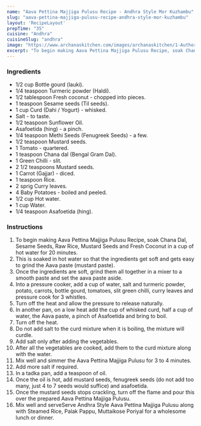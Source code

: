 ---
name: "Aava Pettina Majjiga Pulusu Recipe - Andhra Style Mor Kuzhambu"
slug: "aava-pettina-majjiga-pulusu-recipe-andhra-style-mor-kuzhambu"
layout: 'RecipeLayout'
prepTime: "35"
cuisine: "Andhra"
cuisineSlug: "andhra"
image: "https://www.archanaskitchen.com/images/archanaskitchen/1-Author/anu.mallajosyula-gmail.com/Aavapettina_Majjigapulusu.jpg"
excerpt: "To begin making Aava Pettina Majjiga Pulusu Recipe, soak Chana Dal, Sesame Seeds, Raw Rice, Mustard Seeds and Fresh Coconut in a cup of hot water for 20 minutes"
---

### Ingredients

- 1/2 cup Bottle gourd (lauki).
- 1/4 teaspoon Turmeric powder (Haldi).
- 1/2 tablespoon Fresh coconut - chopped into pieces.
- 1 teaspoon Sesame seeds (Til seeds).
- 1 cup Curd (Dahi / Yogurt) - whisked.
- Salt - to taste.
- 1/2 teaspoon Sunflower Oil.
- Asafoetida (hing) - a pinch.
- 1/4 teaspoon Methi Seeds (Fenugreek Seeds) - a few.
- 1/2 teaspoon Mustard seeds.
- 1 Tomato - quartered.
- 1 teaspoon Chana dal (Bengal Gram Dal).
- 1 Green Chilli - slit.
- 2 1/2 teaspoons Mustard seeds.
- 1 Carrot (Gajjar) - diced.
- 1 teaspoon Rice.
- 2 sprig Curry leaves.
- 4 Baby Potatoes - boiled and peeled.
- 1/2 cup Hot water.
- 1 cup Water.
- 1/4 teaspoon Asafoetida (hing).

### Instructions

1. To begin making Aava Pettina Majjiga Pulusu Recipe, soak Chana Dal, Sesame Seeds, Raw Rice, Mustard Seeds and Fresh Coconut in a cup of hot water for 20 minutes.
1. This is soaked in hot water so that the ingredients get soft and gets easy to grind the Aava paste (mustard paste).
1. Once the ingredients are soft, grind them all together in a mixer to a smooth paste and set the aava paste aside.
1.  Into a pressure cooker, add a cup of water, salt and turmeric powder, potato, carrots, bottle gourd, tomatoes, slit green chilli, curry leaves and pressure cook for 3 whistles.
1. Turn off the heat and allow the pressure to release naturally.
1. In another pan, on a low heat add the cup of whisked curd, half a cup of water, the Aava paste, a pinch of Asafoetida and bring to boil.
1. Turn off the heat.
1. Do not add salt to the curd mixture when it is boiling, the mixture will curdle.
1. Add salt only after adding the vegetables.
1. After all the vegetables are cooked, add them to the curd mixture along with the water.
1. Mix well and simmer the Aava Pettina Majjiga Pulusu for 3 to 4 minutes.
1. Add more salt if required.
1. In a tadka pan, add a teaspoon of oil.
1. Once the oil is hot, add mustard seeds, fenugreek seeds (do not add too many, just 4 to 7 seeds would suffice) and asafoetida.
1. Once the mustard seeds stops crackling, turn off the flame and pour this over the prepared Aava Pettina Majjiga Pulusu.
1. Mix well and serveServe Andhra Style Aava Pettina Majjiga Pulusu along with Steamed Rice, Palak Pappu, Muttaikose Poriyal for a wholesome lunch or dinner.
